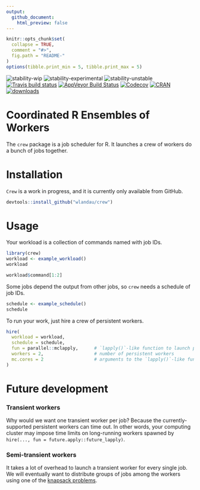 ```yaml
---
output:
  github_document:
    html_preview: false
---
```


<!-- README.md is generated from README.Rmd. Please edit that file -->

```r
knitr::opts_chunk$set(
  collapse = TRUE,
  comment = "#>",
  fig.path = "README-"
)
options(tibble.print_min = 5, tibble.print_max = 5)
```


![stability-wip](https://img.shields.io/badge/stability-work_in_progress-lightgrey.svg)
![stability-experimental](https://img.shields.io/badge/stability-experimental-orange.svg)
![stability-unstable](https://img.shields.io/badge/stability-unstable-yellow.svg) <br>
[![Travis build status](https://travis-ci.org/wlandau/crew.svg?branch=master)](https://travis-ci.org/wlandau/crew)
[![AppVeyor Build Status](https://ci.appveyor.com/api/projects/status/github//wlandau/crew/?branch=master&svg=true)](https://ci.appveyor.com/project/wlandau/crew)
[![Codecov](https://codecov.io/github/wlandau/crew/coverage.svg?branch=master)](https://codecov.io/github/wlandau/crew?branch=master)
[![CRAN](http://www.r-pkg.org/badges/version/crew)](http://cran.r-project.org/package=crew) [![downloads](http://cranlogs.r-pkg.org/badges/crew)](http://cran.rstudio.com/package=crew)


# Coordinated R Ensembles of Workers

The `crew` package is a job scheduler for R. It launches a crew of workers do a bunch of jobs together.

# Installation

`Crew` is a work in progress, and it is currently only available from GitHub.

```r
devtools::install_github("wlandau/crew")
```

# Usage

Your workload is a collection of commands named with job IDs.

```r
library(crew)
workload <- example_workload()
workload

workload$command[1:2]
```

Some jobs depend the output from other jobs, so `crew` needs a schedule of job IDs.

```r
schedule <- example_schedule()
schedule
```

To run your work, just hire a crew of persistent workers.

```r
hire(
  workload = workload,
  schedule = schedule,
  fun = parallel::mclapply,      # `lapply()`-like function to launch persistent workers
  workers = 2,                   # number of persistent workers
  mc.cores = 2                   # arguments to the `lapply()`-like function
)
```

# Future development

### Transient workers

Why would we want one transient worker per job? Because the currently-supported persistent workers can time out. In other words, your computing cluster may impose time limits on long-running workers spawned by `hire(..., fun = future.apply::future_lapply)`.

### Semi-transient workers

It takes a lot of overhead to launch a transient worker for every single job. We will eventually want to distribute groups of jobs among the workers using one of the [knapsack problems](https://en.wikipedia.org/wiki/List_of_knapsack_problems).
